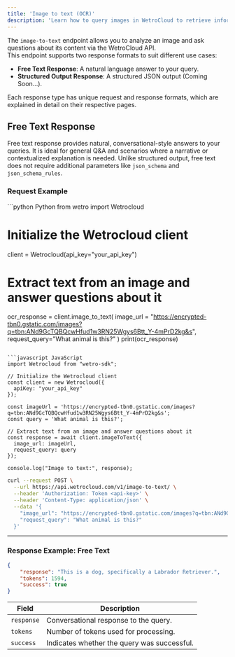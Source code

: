 ```yaml
---
title: 'Image to text (OCR)'
description: 'Learn how to query images in WetroCloud to retrieve information, descriptions, or answers based on the image using the WetroCloud APIs image-to-text endpoint.'
---
```

The `image-to-text` endpoint allows you to analyze an image and ask questions about its content via the WetroCloud API.  
This endpoint supports two response formats to suit different use cases:  

- **Free Text Response**: A natural language answer to your query.  
- **Structured Output Response**: A structured JSON output (Coming Soon...).

Each response type has unique request and response formats, which are explained in detail on their respective pages.  


## Free Text Response

Free text response provides natural, conversational-style answers to your queries. It is ideal for general Q&A and scenarios where a narrative or contextualized explanation is needed. Unlike structured output, free text does not require additional parameters like `json_schema` and `json_schema_rules`.

### Request Example
<CodeGroup>
```python Python
from wetro import Wetrocloud

# Initialize the Wetrocloud client
client = Wetrocloud(api_key="your_api_key")

# Extract text from an image and answer questions about it
ocr_response = client.image_to_text(
    image_url = "https://encrypted-tbn0.gstatic.com/images?q=tbn:ANd9GcTQBQcwHfud1w3RN25Wgys6Btt_Y-4mPrD2kg&s",
    request_query="What animal is this?"
)
print(ocr_response)
```

```javascript JavaScript
import Wetrocloud from "wetro-sdk";

// Initialize the Wetrocloud client
const client = new Wetrocloud({
  apiKey: "your_api_key"
});

const imageUrl = 'https://encrypted-tbn0.gstatic.com/images?q=tbn:ANd9GcTQBQcwHfud1w3RN25Wgys6Btt_Y-4mPrD2kg&s';
const query = 'What animal is this?';

// Extract text from an image and answer questions about it
const response = await client.imageToText({
  image_url: imageUrl,
  request_query: query
});

console.log("Image to text:", response);
```

```bash cURL
curl --request POST \
  --url https://api.wetrocloud.com/v1/image-to-text/ \
  --header 'Authorization: Token <api-key>' \
  --header 'Content-Type: application/json' \
  --data '{
    "image_url": "https://encrypted-tbn0.gstatic.com/images?q=tbn:ANd9GcTQBQcwHfud1w3RN25Wgys6Btt_Y-4mPrD2kg&s",
    "request_query": "What animal is this?"
  }'
```
</CodeGroup>

---

### Response Example: Free Text

```json
{
    "response": "This is a dog, specifically a Labrador Retriever.",
    "tokens": 1594,
    "success": true
}
```

| Field     | Description                                           |
|-----------|-------------------------------------------------------|
| `response` | Conversational response to the query.                |
| `tokens`   | Number of tokens used for processing.                |
| `success`  | Indicates whether the query was successful.          |